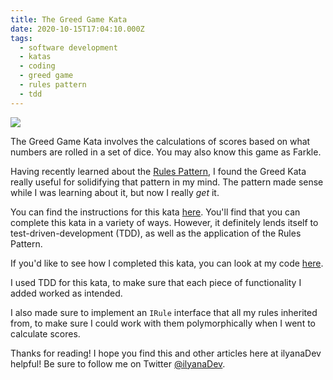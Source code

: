 ```yaml
---
title: The Greed Game Kata
date: 2020-10-15T17:04:10.000Z
tags:
  - software development
  - katas
  - coding
  - greed game
  - rules pattern
  - tdd
---
```


![](greedgame.png)

The Greed Game Kata involves the calculations of scores based on what numbers are rolled in a set of dice. You may also know this game as Farkle.

Having recently learned about the [Rules Pattern](https://ilyana.dev/blog/2020-10-15-rules-pattern/), I found the Greed Kata really useful for solidifying that pattern in my mind. The pattern made sense while I was learning about it, but now I really *get* it.

You can find the instructions for this kata [here](https://github.com/ardalis/kata-catalog/blob/master/katas/Greed.md). You'll find that you can complete this kata in a variety of ways. However, it definitely lends itself to test-driven-development (TDD), as well as the application of the Rules Pattern.

If you'd like to see how I completed this kata, you can look at my code [here](https://github.com/ilyanaDev/KataPractice/tree/master/Greed/2020-10-14).

I used TDD for this kata, to make sure that each piece of functionality I added worked as intended.

I also made sure to implement an `IRule` interface that all my rules inherited from, to make sure I could work with them polymorphically when I went to calculate scores.

Thanks for reading! I hope you find this and other articles here at ilyanaDev helpful! Be sure to follow me on Twitter [@ilyanaDev](https://twitter.com/ilyanaDev).
